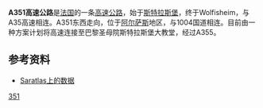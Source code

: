 '''A351高速公路'''是[[法国|法国]]的一条[[高速公路|高速公路]]，始于[[斯特拉斯堡|斯特拉斯堡]]，终于Wolfisheim，与A35高速相连。A351东西走向，位于[[阿尔萨斯|阿尔萨斯]]地区，与1004国道相连。目前由一种方案计划将高速连接至巴黎圣母院斯特拉斯堡大教堂，经过A355。

==参考资料==
*[http://saratlas.free.fr/index.php?page=autoroute&route=a351&lang=fr Saratlas上的数据]{{Wayback|url=http://saratlas.free.fr/index.php?page=autoroute&route=a351&lang=fr |date=20081114054639 }}{{fr}}

{{Commonscat|A351 autoroute}}

{{法国高速公路}}
[[Category:法国高速公路|351]]